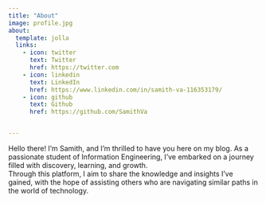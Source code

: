 ```yaml
---
title: "About"
image: profile.jpg
about:
  template: jolla
  links:
    - icon: twitter
      text: Twitter
      href: https://twitter.com
    - icon: linkedin
      text: LinkedIn
      href: https://www.linkedin.com/in/samith-va-116353179/
    - icon: github
      text: Github
      href: https://github.com/SamithVa


---
```

<div style="text-align:left">
Hello there! I'm Samith, and I'm thrilled to have you here on my blog. As a passionate student of Information Engineering, I've embarked on a journey filled with discovery, learning, and growth. <br>
Through this platform, I aim to share the knowledge and insights I've gained, with the hope of assisting others who are navigating similar paths in the world of technology.</div>

